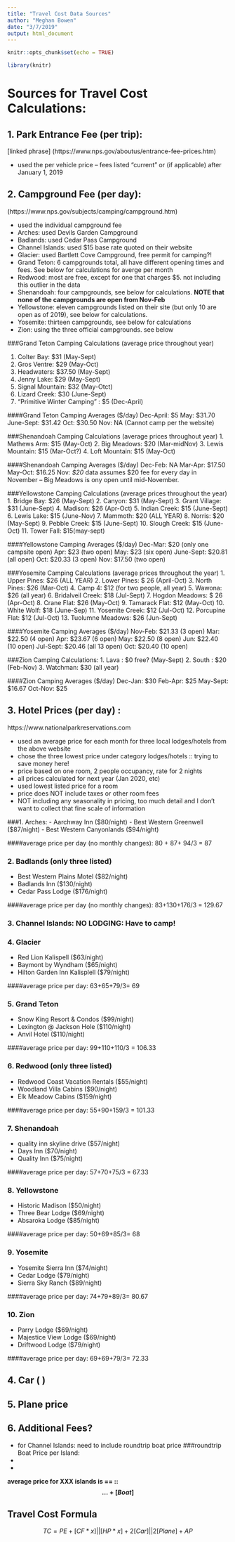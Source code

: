 ```yaml
---
title: "Travel Cost Data Sources"
author: "Meghan Bowen"
date: "3/7/2019"
output: html_document
---
```


```r
knitr::opts_chunk$set(echo = TRUE)

library(knitr)

```

# Sources for Travel Cost Calculations:


## 1. Park Entrance Fee (per trip): 
[linked phrase] (https://www.nps.gov/aboutus/entrance-fee-prices.htm)

- used the per vehicle price -- fees listed "current" or (if applicable) after January 1, 2019





## 2. Campground Fee (per day): 
(https://www.nps.gov/subjects/camping/campground.htm)

- used the individual campground fee
- Arches: used Devils Garden Campground
- Badlands: used Cedar Pass Campground
- Channel Islands: used $15 base rate quoted on their website
- Glacier: used Bartlett Cove Campground, free permit for camping?!
- Grand Teton: 6 campgrounds total, all have different opening times and fees. See below for calculations for averge per month
- Redwood: most are free, except for one that charges $5. not including this outlier in the data
- Shenandoah: four campgrounds, see below for calculations. **NOTE that none of the campgrounds are open from Nov-Feb**
- Yellowstone: eleven campgrounds listed on their site (but only 10 are open as of 2019), see below for calculations.
- Yosemite: thirteen campgrounds, see below for calculations
- Zion: using the three official campgrounds. see below


###Grand Teton Camping Calculations (average price throughout year)

1. Colter Bay: $31 (May-Sept)
2. Gros Ventre: $29 (May-Oct)
3. Headwaters: $37.50 (May-Sept)
4. Jenny Lake: $29 (May-Sept)
5. Signal Mountain: $32 (May-Otct)
6. Lizard Creek: $30 (June-Sept)
7. "Primitive Winter Camping" : $5 (Dec-April)

####Grand Teton Camping Averages ($/day)
Dec-April: $5 
May: $31.70
June-Sept: $31.42
Oct: $30.50
Nov: NA (Cannot camp per the website)

###Shenandoah Camping Calculations (average prices throughout year)
1. Mathews Arm: $15 (May-Oct)
2. Big Meadows: $20 (Mar-midNov)
3. Lewis Mountain: $15 (Mar-Oct?)
4. Loft Mountain: $15 (May-Oct)

####Shenandoah Camping Averages ($/day)
Dec-Feb: NA
Mar-Apr: $17.50
May-Oct: $16.25
Nov*: $20
*data assumes $20 fee for every day in November -- Big Meadows is ony open until mid-November. 

###Yellowstone Camping Calculations (average prices throughout the year)
1. Bridge Bay: $26 (May-Sept)
2. Canyon: $31 (May-Sept)
3. Grant Village: $31 (June-Sept)
4. Madison: $26 (Apr-Oct)
5. Indian Creek: $15 (June-Sept)
6. Lewis Lake: $15 (June-Nov)
7. Mammoth: $20 (ALL YEAR)
8. Norris: $20 (May-Sept)
9. Pebble Creek: $15 (June-Sept)
10. Slough Creek: $15 (June-Oct)
11. Tower Fall: $15(may-sept)

####Yellowstone Camping Averages ($/day)
Dec-Mar: $20 (only one campsite open)
Apr: $23 (two open)
May: $23 (six open)
June-Sept: $20.81 (all open)
Oct: $20.33 (3 open)
Nov: $17.50 (two open)

###Yosemite Camping Calculations (average prices throughout the year)
1. Upper Pines: $26 (ALL YEAR)
2. Lower Pines: $ 26 (April-Oct)
3. North Pines: $26 (Mar-Oct)
4. Camp 4: $12 (for two people, all year)
5. Wawona: $26 (all year)
6. Bridalveil Creek: $18 (Jul-Sept)
7. Hogdon Meadows: $ 26 (Apr-Oct)
8. Crane Flat: $26 (May-Oct)
9. Tamarack Flat: $12 (May-Oct)
10. White Wolf: $18 (June-Sep)
11. Yosemite Creek: $12 (Jul-Oct)
12. Porcupine Flat: $12 (Jul-Oct)
13. Tuolumne Meadows: $26 (Jun-Sept)

####Yosemite Camping Averages ($/day)
Nov-Feb: $21.33 (3 open)
Mar: $22.50 (4 open)
Apr: $23.67 (6 open)
May: $22.50 (8 open)
Jun: $22.40 (10 open)
Jul-Sept: $20.46 (all 13 open)
Oct: $20.40 (10 open)

###Zion Camping Calculations:
1. Lava : $0 free? (May-Sept)
2. South : $20 (Feb-Nov)
3. Watchman: $30 (all year)

####Zion Camping Averages ($/day)
Dec-Jan: $30
Feb-Apr: $25
May-Sept: $16.67
Oct-Nov: $25




## 3. Hotel Prices (per day) : 
https://www.nationalparkreservations.com

- used an average price for each month for three local lodges/hotels from the above website
- chose the three lowest price under category lodges/hotels :: trying to save money here!
- price based on one room, 2 people occupancy, rate for 2 nights
- all prices calculated for next year (Jan 2020, etc)
- used lowest listed price for a room
- price does NOT include taxes or other room fees
- NOT including any seasonality in pricing, too much detail and I don't want to collect that fine scale of information

###1. Arches:
- Aarchway Inn ($80/night)
- Best Western Greenwell ($87/night)
- Best Western Canyonlands ($94/night)

####average price per day (no monthly changes):
80 + 87+ 94/3 = 87


### 2. Badlands (only three listed)
- Best Western Plains Motel ($82/night)
- Badlands Inn ($130/night)
- Cedar Pass Lodge ($176/night)

####average price per day (no monthly changes):
83+130+176/3 = 129.67

### 3. Channel Islands: NO LODGING: Have to camp!

### 4. Glacier
- Red Lion Kalispell ($63/night) 
- Baymont by Wyndham ($65/night)
- Hilton Garden Inn Kalisplell ($79/night)

####average price per day:
63+65+79/3= 69

### 5. Grand Teton
- Snow King Resort & Condos ($99/night)
- Lexington @ Jackson Hole ($110/night)
- Anvil Hotel ($110/night)

####average price per day:
99+110+110/3 = 106.33

### 6. Redwood (only three listed)
- Redwood Coast Vacation Rentals ($55/night)
- Woodland Villa Cabins ($90/night)
- Elk Meadow Cabins ($159/night)

####average price per day:
55+90+159/3 = 101.33

### 7. Shenandoah
- quality inn skyline drive ($57/night)
- Days Inn ($70/night)
- Quality Inn ($75/night)

####average price per day:
57+70+75/3 = 67.33

### 8. Yellowstone
- Historic Madison ($50/night)
- Three Bear Lodge ($69/night)
- Absaroka Lodge ($85/night)

####average price per day:
50+69+85/3= 68

### 9. Yosemite
- Yosemite Sierra Inn ($74/night)
- Cedar Lodge ($79/night)
- Sierra Sky Ranch ($89/night)

####average price per day:
74+79+89/3= 80.67


### 10. Zion
- Parry Lodge ($69/night)
- Majestice View Lodge ($69/night)
- Driftwood Lodge ($79/night)

####average price per day:
69+69+79/3= 72.33

## 4. Car ( )

## 5. Plane price

## 6. Additional Fees?

- for Channel Islands: need to include roundtrip boat price 
###roundtrip Boat Price per Island:
-
-

**average price for XXX islands is == :: $$... + [Boat]$$**

## Travel Cost Formula

$$TC = PE + [CF*x]||[HP*x] + 2[Car]||2[Plane] + AP$$